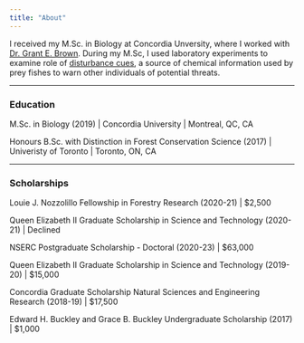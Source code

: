 ```yaml
---
title: "About"
---
```


I received my M.Sc. in Biology at Concordia Unversity, where I worked with [Dr. Grant E. Brown](https://sites.google.com/site/brownlabhome/home?authuser=0). During my M.Sc, I used laboratory experiments to examine role of [disturbance cues](https://esajournals.onlinelibrary.wiley.com/doi/epdf/10.1002/ecm.1487), a source of chemical information used by prey fishes to warn other individuals of potential threats.

------------------------------------------------------------------------

### Education

<i class="fas fa-graduation-cap"></i> M.Sc. in Biology (2019) \| Concordia University \| Montreal, QC, CA

Honours B.Sc. with Distinction in Forest Conservation Science (2017) \| Univeristy of Toronto \| Toronto, ON, CA

------------------------------------------------------------------------

### Scholarships

Louie J. Nozzolillo Fellowship in Forestry Research (2020-21) \| \$2,500

Queen Elizabeth II Graduate Scholarship in Science and Technology (2020-21) \| Declined

NSERC Postgraduate Scholarship - Doctoral (2020-23) \| \$63,000

Queen Elizabeth II Graduate Scholarship in Science and Technology (2019-20) \| \$15,000

Concordia Graduate Scholarship Natural Sciences and Engineering Research (2018-19) \| \$17,500

Edward H. Buckley and Grace B. Buckley Undergraduate Scholarship (2017) \| \$1,000

